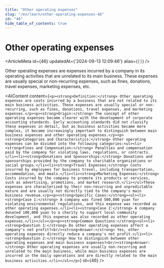 ```yaml
---
title: "Other operating expenses"
slug: "/en/learn/other-operating-expenses-46"
id: "46"
hide_table_of_contents: true
---
```



# Other operating expenses

<ArticleMeta id={46} updatedAt={'2024-09-13 12:09:46'} alias={`[]`} />
<div className='border-solid border-b border-t-0 my-4 border-[var(--ifm-color-gray-300)]' />

Other operating expenses are expenses incurred by a company in its operating activities that are unrelated to its main business. These expenses are usually special or non-recurring expenses, such as fines, donations, travel expenses, marketing expenses, etc.

<AIContent content={`<p><strong>Definition:</strong> Other operating expenses are costs incurred by a business that are not related to its main business activities. These expenses are usually special or non-recurring, such as fines, donations, travel expenses, and marketing expenses.</p><p><strong>Origin:</strong> The concept of other operating expenses became clearer with the development of corporate accounting standards. Early accounting standards did not classify these expenses in detail, but as business activities became more complex, it became increasingly important to distinguish between main business expenses and other operating expenses.</p><p><strong>Categories and Characteristics:</strong> Other operating expenses can be divided into the following categories:<ul><li><strong>Fines and Compensation:</strong> Penalties and compensation paid by the company for violating laws, regulations, or contracts.</li><li><strong>Donations and Sponsorships:</strong> Donations and sponsorships provided by the company to charitable organizations or social groups.</li><li><strong>Travel Expenses:</strong> Costs incurred by employees for business travel, including transportation, accommodation, and meals.</li><li><strong>Marketing Expenses:</strong> Costs incurred by the company to promote its products or services, such as advertising, promotions, and market research.</li></ul>These expenses are characterized by their non-recurring and unpredictable nature and are usually not directly tied to the company's main business revenue.</p><p><strong>Specific Cases:</strong><ul><li><strong>Case 1:</strong> A company was fined 500,000 yuan for violating environmental regulations, and this expense was recorded as other operating expenses.</li><li><strong>Case 2:</strong> A company donated 100,000 yuan to a charity to support local community development, and this expense was also recorded as other operating expenses.</li></ul></p><p><strong>Common Questions:</strong><ul><li><strong>Question 1:</strong> Do other operating expenses affect a company's net profit?<br/><strong>Answer:</strong> Yes, other operating expenses directly reduce a company's net profit.</li><li><strong>Question 2:</strong> How to distinguish between other operating expenses and main business expenses?<br/><strong>Answer:</strong> Other operating expenses are usually non-recurring and unrelated to the main business, while main business expenses are incurred in the daily operations and are directly related to the main business activities.</li></ul></p>`} id={46} />
